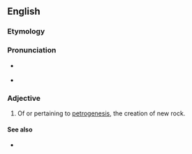 ==English==

===Etymology===
{{prefix|en|petro|genetic}}

===Pronunciation===
* {{a|GA}} {{IPA|/ˌpɛtɹoʊdʒəˈnɛtɪk/|lang=en}}
* {{rhymes|ɛtɪk|lang=en}}

===Adjective===
{{en-adj|-}}

# {{lb|en|geology}} Of or pertaining to [[petrogenesis]], the creation of new rock.

====See also====
* {{pedialite|petrogenesis}}